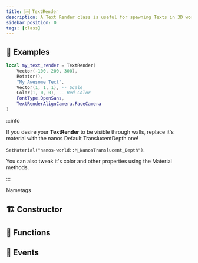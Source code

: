 ```yaml
---
title: 🆒 TextRender
description: A Text Render class is useful for spawning Texts in 3D world, you can even attach it to other entities
sidebar_position: 0
tags: [class]
---
```




<HeaderDeclaration class_data={ClassData} image="/img/docs/text-render.webp" />


## 🎒 Examples

```lua
local my_text_render = TextRender(
    Vector(-100, 200, 300),
    Rotator(),
    "My Awesome Text",
    Vector(1, 1, 1), -- Scale
    Color(1, 0, 0), -- Red Color
    FontType.OpenSans,
    TextRenderAlignCamera.FaceCamera
)
```

:::info

If you desire your **TextRender** to be visible through walls, replace it's material with the nanos Default TranslucentDepth one!

`SetMaterial("nanos-world::M_NanosTranslucent_Depth")`.

You can also tweak it's color and other properties using the Material methods.

:::

<ReferenceLink href="getting-started/tutorials-and-examples/name-tags">Nametags</ReferenceLink>


## 🏗️ Constructor

<ConstructorDeclaration class_data={ClassData} />


## 🦠 Functions

<FunctionsDeclaration class_data={ClassData} />


## 🚀 Events

<EventsDeclaration class_data={ClassData} />
